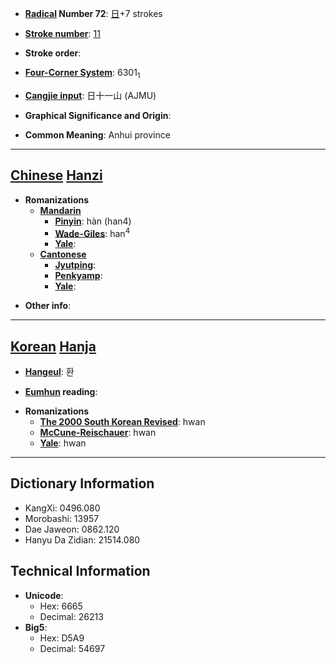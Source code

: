 * '''[[Wiktionary:Chinese radical index| Radical]] Number 72''': [[Wiktionary:Chinese radical index 日|日]]+7 strokes

* '''[[Wiktionary:Chinese total strokes index|Stroke number]]''': [[Wiktionary:Chinese total strokes index 11|11]]

* '''Stroke order''': 

* '''[[Wiktionary:Chinese four corner index|Four-Corner System]]''': 6301<sub>1</sub>

* '''[[Wiktionary:Chinese Cangjie index|Cangjie input]]''': 日十一山 (AJMU)

* '''Graphical Significance and Origin''': 

* '''Common Meaning''': Anhui province

----

== [[Chinese]] [[Hanzi]] ==

* '''Romanizations'''
** '''[[Mandarin]]'''
*** '''[[Pinyin]]''': hàn (han4)
*** '''[[Wade-Giles]]''': han<sup>4</sup>
*** '''[[Yale]]''': 
** '''[[Cantonese]]'''
*** '''[[Jyutping]]''':
*** '''[[Penkyamp]]''': 
*** '''[[Yale]]''': 

* '''Other info''': 

----

== [[Korean]] [[Hanja]] ==

* '''[[Hangeul]]''': 환

* '''[[Eumhun]] reading''': 

* '''Romanizations'''
** '''[[The 2000 South Korean Revised Romanization|The 2000 South Korean Revised]]''': hwan
** '''[[McCune-Reischauer]]''': hwan
** '''[[Yale]]''': hwan

----

== Dictionary Information ==

* KangXi: 0496.080
* Morobashi: 13957
* Dae Jaweon: 0862.120
* Hanyu Da Zidian: 21514.080

== Technical Information ==

* '''Unicode''':
** Hex: 6665
** Decimal: 26213
* '''Big5''':
** Hex: D5A9
** Decimal: 54697